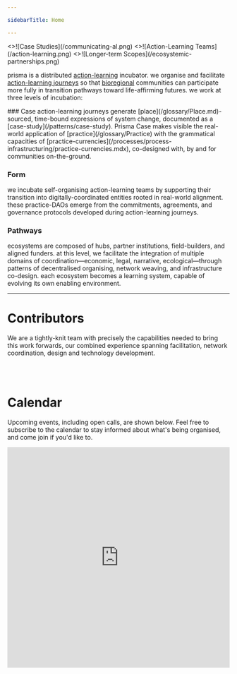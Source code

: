 ```yaml
---

sidebarTitle: Home

---
```



<Cards num={3}>
  <Cards.Card arrow title="Case" href="/patterns/case-study" className="font-custom">
    <>![Case Studies](/communicating-al.png)</>
  </Cards.Card>
  <Cards.Card arrow title="Form" href="/processes/enrolment" className="font-custom">
    <>![Action-Learning Teams](/action-learning.png)</>
  </Cards.Card>
  <Cards.Card arrow title="Pathways" href="/context-narrative/Stakeholders%20and%20Growth%20Strategy" className="font-custom">
    <>![Longer-term Scopes](/ecosystemic-partnerships.png)</>
  </Cards.Card>
</Cards>

prisma is a distributed [action-learning](/patterns/action-learning.md) incubator. we organise and facilitate [action-learning journeys](/patterns/action-learning%20journeys.md) so that [bioregional](/glossary/bioregion) communities can participate more fully in transition pathways toward life-affirming futures. we work at three levels of incubation:

<Steps>
  ### Case
  action-learning journeys generate [place](/glossary/Place.md)-sourced, time-bound expressions of system change, documented as a [case-study](/patterns/case-study). Prisma Case makes visible the real-world application of [practice](/glossary/Practice) with the grammatical capacities of [practice-currencies](/processes/process-infrastructuring/practice-currencies.mdx), co-designed with, by and for communities on-the-ground.
  
  ### Form
  we incubate self-organising action-learning teams by supporting their transition into digitally-coordinated entities rooted in real-world alignment. these practice-DAOs emerge from the commitments, agreements, and governance protocols developed during action-learning journeys.
  
  ### Pathways
  ecosystems are composed of hubs, partner institutions, field-builders, and aligned funders. at this level, we facilitate the integration of multiple domains of coordination—economic, legal, narrative, ecological—through patterns of decentralised organising, network weaving, and infrastructure co-design. each ecosystem becomes a learning system, capable of evolving its own enabling environment.
</Steps>

---

# Contributors
We are a tightly-knit team with precisely the capabilities needed to bring this work forwards, our combined experience spanning facilitation, network coordination, design and technology development.

<br/>

<TeamCards/>

<br/>

# Calendar
Upcoming events, including open calls, are shown below. Feel free to subscribe to the calendar to stay informed about what's being organised, and come join if you'd like to. 
<br/>

<iframe
  src="https://lu.ma/embed/calendar/cal-yvXOBO4Tsm6FZ4o/events?lt=dark"
  width="100%"
  height="500"
  frameBorder="0"
  style={{
    border: '1px solid #bfcbda88',
    borderRadius: '4px'
  }}
  allowFullScreen
  aria-hidden="false"
  tabIndex="0"
/>
